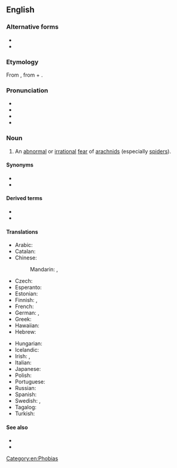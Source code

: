 ==English==
{{wikipedia}}

===Alternative forms===
* {{l|en|arachnephobia}}
* {{l|en|arachniphobia}}

===Etymology===
From {{af|en|arachno-|-phobia}}, from {{der|en|grc|ἀράχνη|t=spider}} + {{m|grc|φόβος|t=fear}}.

===Pronunciation===
* {{enPR|a-rach*no-pho*bi-a}}
* {{IPA|en|/æˌɹæk.nəˈfəʊ.bɪ.ə/}}
* {{audio|en|en-us-arachnophobia.ogg|Audio (US)}}
* {{rhymes|en|əʊbiə}}

===Noun===
{{en-noun|-|s}}

# An [[abnormal]] or [[irrational]] [[fear]] of [[arachnid]]s (especially [[spider]]s).

====Synonyms====
* {{l|en|spider-fear}}
* {{l|en|spiderphobia}}

====Derived terms====
* {{l|en|arachnophobe}}
* {{l|en|arachnophobic}}

====Translations====
{{trans-top|an abnormal or irrational fear of spiders}}
* Arabic: {{t|ar|رُهَاب اَلْعَنَاكِب|m}}
* Catalan: {{t|ca|aracnofòbia|f}}
* Chinese:
*: Mandarin: {{t|cmn|蜘蛛恐懼症}}, {{t|cmn|蜘蛛恐惧症|tr=zhīzhū kǒngjùzhèng}}
* Czech: {{t|cs|arachnofobie|f}}
* Esperanto: {{t|eo|araneofobio}}
* Estonian: {{t+|et|arahnofoobia}}
* Finnish: {{t|fi|hämähäkkikammo}}, {{t+|fi|araknofobia}}
* French: {{t+|fr|arachnophobie}}
* German: {{t+|de|Arachnophobie|f}}, {{t|de|Spinnenangst|f}}
* Greek: {{t+|el|αραχνοφοβία|f}}
* Hawaiian: {{t|haw|kipona makaʻu nananana}}
* Hebrew: {{t+|he|אָרַכְנוֹפוֹבְּיָה|f|tr=arakhnofóbya}}
{{trans-mid}}
* Hungarian: {{t+|hu|arachnofóbia}}
* Icelandic: {{t|is|köngullóafælni|f}}
* Irish: {{t|ga|aracnafóibe|f}}, {{t|ga|uamhan damhán alla|m}}
* Italian: {{t+|it|aracnofobia|f}}
* Japanese: {{t|ja|蜘蛛恐怖症|tr=くもきょうふしょう, kumo-kyōfushō}}
* Polish: {{t+|pl|arachnofobia|f}}
* Portuguese: {{t+|pt|aracnofobia|f}}
* Russian: {{t+|ru|арахнофо́бия|f}}
* Spanish: {{t+|es|aracnofobia|f}}
* Swedish: {{t|sv|arachnofobi|c}}, {{t|sv|spindelfobi|c}}
* Tagalog: {{t|tl|takot-gagamba}}
* Turkish: {{t+|tr|araknofobi}}
{{trans-bottom}}

====See also====
* {{l|en|arachnid}}
* {{l|en|spider}}

[[Category:en:Phobias]]